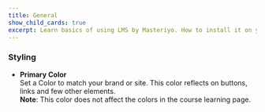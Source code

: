 ```yaml
---
title: General
show_child_cards: true
excerpt: Learn basics of using LMS by Masteriyo. How to install it on your WordPress setup.
---
```


### Styling

- **Primary Color**  
  Set a Color to match your brand or site. This color reflects on buttons, links and few other elements.  
  **Note**: This color does not affect the colors in the course learning page.

